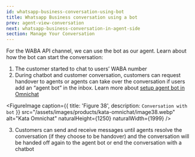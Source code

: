 ```yaml
---
id: whatsapp-business-conversation-using-bot
title: Whatsapp Business conversation using a bot
prev: agent-view-conversation
next: whatsapp-business-conversation-in-agent-side
section: Manage Your Conversation
---
```


For the WABA API channel, we can use the bot as our agent. Learn about how the bot can start the conversation:

1. The customer started to chat to users’ WABA number
2. During chatbot and customer conversation, customers can request handover to agents or agents can take over the conversation if users add an “agent bot” in the inbox. Learn more about [setup agent bot in Omnichat](/kata-omnichat/configure-your-agent-chatbot/setup-agent-bot-in-kata-omnichat)

<FigureImage
  caption={{ title: 'Figure 38', description: `Conversation with bot` }}
  src="/assets/images/products/kata-omnichat/image38.webp"
  alt="Kata Omnichat"
  naturalHeight={1250}
  naturalWidth={1999}
/>

3. Customers can send and receive messages until agents resolve the conversation (if they choose to be handover) and the conversation will be handed off again to the agent bot or end the conversation with a chatbot
